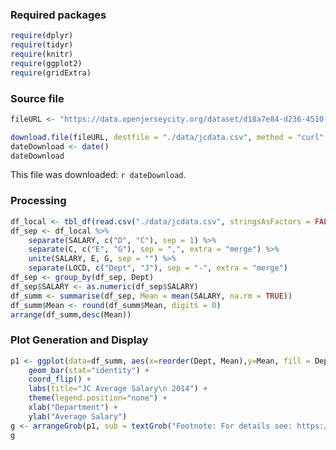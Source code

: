 ### Required packages
``` r
require(dplyr)
require(tidyr)
require(knitr)
require(ggplot2)
require(gridExtra)
```
### Source file
``` r
fileURL <- "https://data.openjerseycity.org/dataset/d18a7e84-d236-4510-a905-361d7153215f/resource/0c375385-c622-42a6-878b-b6a178d4182a/download/jerseycitypublicemployeeswithtitlesandhiredates20feb2014.csv"

download.file(fileURL, destfile = "./data/jcdata.csv", method = "curl" )
dateDownload <- date()
dateDownload
```
This file was downloaded: `r dateDownload`.

### Processing
``` r
df_local <- tbl_df(read.csv("./data/jcdata.csv", stringsAsFactors = FALSE ))
df_sep <- df_local %>% 
    separate(SALARY, c("D", "C"), sep = 1) %>% 
    separate(C, c("E", "G"), sep = ",", extra = "merge") %>% 
    unite(SALARY, E, G, sep = "") %>% 
    separate(LOCD, c("Dept", "J"), sep = "‐", extra = "merge") 
df_sep <- group_by(df_sep, Dept)
df_sep$SALARY <- as.numeric(df_sep$SALARY)
df_summ <- summarise(df_sep, Mean = mean(SALARY, na.rm = TRUE))
df_summ$Mean <- round(df_summ$Mean, digits = 0)
arrange(df_summ,desc(Mean))
```

### Plot Generation and Display
``` r
p1 <- ggplot(data=df_summ, aes(x=reorder(Dept, Mean),y=Mean, fill = Dept)) +
    geom_bar(stat="identity") +
    coord_flip() +
    labs(title="JC Average Salary\n 2014") +
    theme(legend.position="none") +
    xlab("Department") +
    ylab("Average Salary")
g <- arrangeGrob(p1, sub = textGrob("Footnote: For details see: https://github.com/tbruning/JC_Salary/jc.html", x = 0, hjust = -0.1, vjust=0.1, gp = gpar(fontface = "italic", fontsize = 12)))
g
```